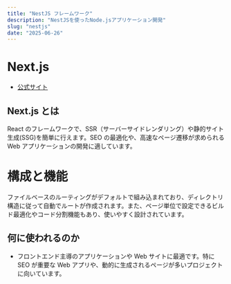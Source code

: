 ```yaml
---
title: "NestJS フレームワーク"
description: "NestJSを使ったNode.jsアプリケーション開発"
slug: "nestjs"
date: "2025-06-26"
---
```


# Next.js

- [公式サイト](https://expressjs.com/ja/)

## Next.js とは

React のフレームワークで、SSR（サーバーサイドレンダリング）や静的サイト生成(SSG)を簡単に行えます。SEO の最適化や、高速なページ遷移が求められる Web アプリケーションの開発に適しています。

# 構成と機能

ファイルベースのルーティングがデフォルトで組み込まれており、ディレクトリ構造に従って自動でルートが作成されます。また、ページ単位で設定できるビルド最適化やコード分割機能もあり、使いやすく設計されています。

## 何に使われるのか

- フロントエンド主導のアプリケーションや Web サイトに最適です。特に SEO が重要な Web アプリや、動的に生成されるページが多いプロジェクトに向いています。
